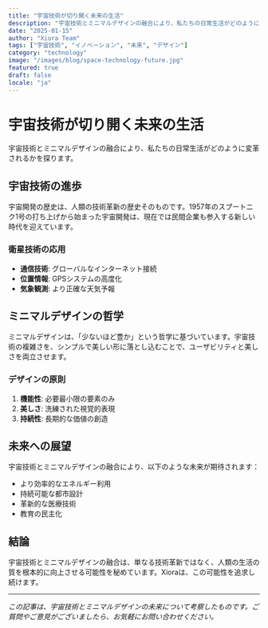 ```yaml
---
title: "宇宙技術が切り開く未来の生活"
description: "宇宙技術とミニマルデザインの融合により、私たちの日常生活がどのように変革されるかを探る"
date: "2025-01-15"
author: "Xiora Team"
tags: ["宇宙技術", "イノベーション", "未来", "デザイン"]
category: "technology"
image: "/images/blog/space-technology-future.jpg"
featured: true
draft: false
locale: "ja"
---
```


# 宇宙技術が切り開く未来の生活

宇宙技術とミニマルデザインの融合により、私たちの日常生活がどのように変革されるかを探ります。

## 宇宙技術の進歩

宇宙開発の歴史は、人類の技術革新の歴史そのものです。1957年のスプートニク1号の打ち上げから始まった宇宙開発は、現在では民間企業も参入する新しい時代を迎えています。

### 衛星技術の応用

- **通信技術**: グローバルなインターネット接続
- **位置情報**: GPSシステムの高度化
- **気象観測**: より正確な天気予報

## ミニマルデザインの哲学

ミニマルデザインは、「少ないほど豊か」という哲学に基づいています。宇宙技術の複雑さを、シンプルで美しい形に落とし込むことで、ユーザビリティと美しさを両立させます。

### デザインの原則

1. **機能性**: 必要最小限の要素のみ
2. **美しさ**: 洗練された視覚的表現
3. **持続性**: 長期的な価値の創造

## 未来への展望

宇宙技術とミニマルデザインの融合により、以下のような未来が期待されます：

- より効率的なエネルギー利用
- 持続可能な都市設計
- 革新的な医療技術
- 教育の民主化

## 結論

宇宙技術とミニマルデザインの融合は、単なる技術革新ではなく、人類の生活の質を根本的に向上させる可能性を秘めています。Xioraは、この可能性を追求し続けます。

---

*この記事は、宇宙技術とミニマルデザインの未来について考察したものです。ご質問やご意見がございましたら、お気軽にお問い合わせください。*

